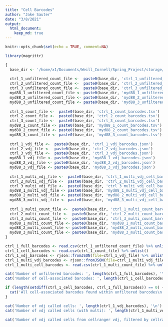 ```yaml
---
title: "Cell Barcodes"
author: "Jake Sauter"
date: "3/8/2021"
output: 
  html_document: 
    keep_md: true
---
```


```r
knitr::opts_chunk$set(echo = TRUE, comment=NA)
```

```r
library(magrittr)

{
  base_dir <- '/home/x1/Documents/Weill_Cornell/Spring_Project/storage/cell_barcodes/'
  
  ctrl_1_unfiltered_count_file <-  paste0(base_dir, 'ctrl_1_unfiltered_count_barcodes.tsv')
  ctrl_2_unfiltered_count_file <-  paste0(base_dir, 'ctrl_2_unfiltered_count_barcodes.tsv')
  ctrl_3_unfiltered_count_file <-  paste0(base_dir, 'ctrl_3_unfiltered_count_barcodes.tsv')
  myd88_1_unfiltered_count_file <- paste0(base_dir, 'myd88_1_unfiltered_count_barcodes.tsv')
  myd88_2_unfiltered_count_file <- paste0(base_dir, 'myd88_2_unfiltered_count_barcodes.tsv')
  myd88_3_unfiltered_count_file <- paste0(base_dir, 'myd88_3_unfiltered_count_barcodes.tsv')
  
  ctrl_1_count_file <-  paste0(base_dir, 'ctrl_1_count_barcodes.tsv')
  ctrl_2_count_file <-  paste0(base_dir, 'ctrl_2_count_barcodes.tsv')
  ctrl_3_count_file <-  paste0(base_dir, 'ctrl_3_count_barcodes.tsv')
  myd88_1_count_file <- paste0(base_dir, 'myd88_1_count_barcodes.tsv')
  myd88_2_count_file <- paste0(base_dir, 'myd88_2_count_barcodes.tsv')
  myd88_3_count_file <- paste0(base_dir, 'myd88_3_count_barcodes.tsv')
  
  ctrl_1_vdj_file <-  paste0(base_dir, 'ctrl_1_vdj_barcodes.json')
  ctrl_2_vdj_file <-  paste0(base_dir, 'ctrl_2_vdj_barcodes.json')
  ctrl_3_vdj_file <-  paste0(base_dir, 'ctrl_3_vdj_barcodes.json')
  myd88_1_vdj_file <- paste0(base_dir, 'myd88_1_vdj_barcodes.json')
  myd88_2_vdj_file <- paste0(base_dir, 'myd88_2_vdj_barcodes.json')
  myd88_3_vdj_file <- paste0(base_dir, 'myd88_3_vdj_barcodes.json')
  
  ctrl_1_multi_vdj_file <-  paste0(base_dir, 'ctrl_1_multi_vdj_cell_barcodes.json')
  ctrl_2_multi_vdj_file <-  paste0(base_dir, 'ctrl_2_multi_vdj_cell_barcodes.json')
  ctrl_3_multi_vdj_file <-  paste0(base_dir, 'ctrl_3_multi_vdj_cell_barcodes.json')
  myd88_1_multi_vdj_file <- paste0(base_dir, 'myd88_1_multi_vdj_cell_barcodes.json')
  myd88_2_multi_vdj_file <- paste0(base_dir, 'myd88_2_multi_vdj_cell_barcodes.json')
  myd88_3_multi_vdj_file <- paste0(base_dir, 'myd88_3_multi_vdj_cell_barcodes.json')
  
  ctrl_1_multi_count_file <-  paste0(base_dir, 'ctrl_1_multi_count_barcodes.tsv')
  ctrl_2_multi_count_file <-  paste0(base_dir, 'ctrl_2_multi_count_barcodes.tsv')
  ctrl_3_multi_count_file <-  paste0(base_dir, 'ctrl_3_multi_count_barcodes.tsv')
  myd88_1_multi_count_file <- paste0(base_dir, 'myd88_1_multi_count_barcodes.tsv')
  myd88_2_multi_count_file <- paste0(base_dir, 'myd88_2_multi_count_barcodes.tsv')
  myd88_3_multi_count_file <- paste0(base_dir, 'myd88_3_multi_count_barcodes.tsv')
}
```


```r
ctrl_1_full_barcodes <- read.csv(ctrl_1_unfiltered_count_file) %>% unlist()
ctrl_1_cell_barcodes <- read.csv(ctrl_1_count_file) %>% unlist()
ctrl_1_vdj_barcodes <- rjson::fromJSON(file=ctrl_1_vdj_file) %>% unlist()
ctrl_1_multi_vdj_barcodes <- rjson::fromJSON(file=ctrl_1_multi_vdj_file) %>% unlist()
ctrl_1_multi_cell_barcodes <- read.csv(ctrl_1_multi_count_file) %>% unlist()
```

```r
cat('Number of unfiltered barcodes: ', length(ctrl_1_full_barcodes), '\n')
cat('Number of cell-associated barcodes: ', length(ctrl_1_cell_barcodes))
```

```r
if (length(setdiff(ctrl_1_cell_barcodes, ctrl_1_full_barcodes)) == 0) {
  cat('All cell-associated barcodes found within unfiltered barcodes\n')
}

cat('Number of vdj called cells: ', length(ctrl_1_vdj_barcodes), '\n')
cat('Number of vdj called cells (with multi): ', length(ctrl_1_multi_vdj_barcodes))
```

```r
cat('Number of vdj called cells from cellranger vdj, filtered by cellranger count called cells: ', length(intersect(ctrl_1_cell_barcodes, ctrl_1_vdj_barcodes)))
```


